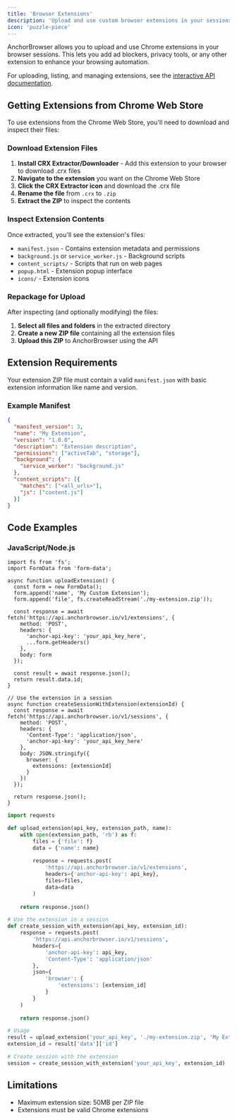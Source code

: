 ```yaml
---
title: 'Browser Extensions'
description: 'Upload and use custom browser extensions in your sessions'
icon: 'puzzle-piece'
---
```


AnchorBrowser allows you to upload and use Chrome extensions in your browser sessions. This lets you add ad blockers, privacy tools, or any other extension to enhance your browsing automation.

For uploading, listing, and managing extensions, see the [interactive API documentation](/api-reference).

## Getting Extensions from Chrome Web Store

To use extensions from the Chrome Web Store, you'll need to download and inspect their files:

### Download Extension Files

1. **Install CRX Extractor/Downloader** - Add this extension to your browser to download .crx files
2. **Navigate to the extension** you want on the Chrome Web Store
3. **Click the CRX Extractor icon** and download the .crx file
4. **Rename the file** from `.crx` to `.zip`
5. **Extract the ZIP** to inspect the contents

### Inspect Extension Contents

Once extracted, you'll see the extension's files:
- `manifest.json` - Contains extension metadata and permissions
- `background.js` or `service_worker.js` - Background scripts
- `content_scripts/` - Scripts that run on web pages
- `popup.html` - Extension popup interface
- `icons/` - Extension icons

### Repackage for Upload

After inspecting (and optionally modifying) the files:
1. **Select all files and folders** in the extracted directory
2. **Create a new ZIP file** containing all the extension files
3. **Upload this ZIP** to AnchorBrowser using the API

## Extension Requirements

Your extension ZIP file must contain a valid `manifest.json` with basic extension information like name and version.

### Example Manifest
```json
{
  "manifest_version": 3,
  "name": "My Extension",
  "version": "1.0.0",
  "description": "Extension description",
  "permissions": ["activeTab", "storage"],
  "background": {
    "service_worker": "background.js"
  },
  "content_scripts": [{
    "matches": ["<all_urls>"],
    "js": ["content.js"]
  }]
}
```

## Code Examples

### JavaScript/Node.js

<CodeGroup>

```tsx node.js
import fs from 'fs';
import FormData from 'form-data';

async function uploadExtension() {
  const form = new FormData();
  form.append('name', 'My Custom Extension');
  form.append('file', fs.createReadStream('./my-extension.zip'));
  
  const response = await fetch('https://api.anchorbrowser.io/v1/extensions', {
    method: 'POST',
    headers: {
      'anchor-api-key': 'your_api_key_here',
      ...form.getHeaders()
    },
    body: form
  });
  
  const result = await response.json();
  return result.data.id;
}

// Use the extension in a session
async function createSessionWithExtension(extensionId) {
  const response = await fetch('https://api.anchorbrowser.io/v1/sessions', {
    method: 'POST',
    headers: {
      'Content-Type': 'application/json',
      'anchor-api-key': 'your_api_key_here'
    },
    body: JSON.stringify({
      browser: {
        extensions: [extensionId]
      }
    })
  });
  
  return response.json();
}
```

```python python
import requests

def upload_extension(api_key, extension_path, name):
    with open(extension_path, 'rb') as f:
        files = {'file': f}
        data = {'name': name}
        
        response = requests.post(
            'https://api.anchorbrowser.io/v1/extensions',
            headers={'anchor-api-key': api_key},
            files=files,
            data=data
        )
    
    return response.json()

# Use the extension in a session
def create_session_with_extension(api_key, extension_id):
    response = requests.post(
        'https://api.anchorbrowser.io/v1/sessions',
        headers={
            'anchor-api-key': api_key,
            'Content-Type': 'application/json'
        },
        json={
            'browser': {
                'extensions': [extension_id]
            }
        }
    )
    
    return response.json()

# Usage
result = upload_extension('your_api_key', './my-extension.zip', 'My Extension')
extension_id = result['data']['id']

# Create session with the extension
session = create_session_with_extension('your_api_key', extension_id)
```

</CodeGroup>

## Limitations

- Maximum extension size: 50MB per ZIP file
- Extensions must be valid Chrome extensions